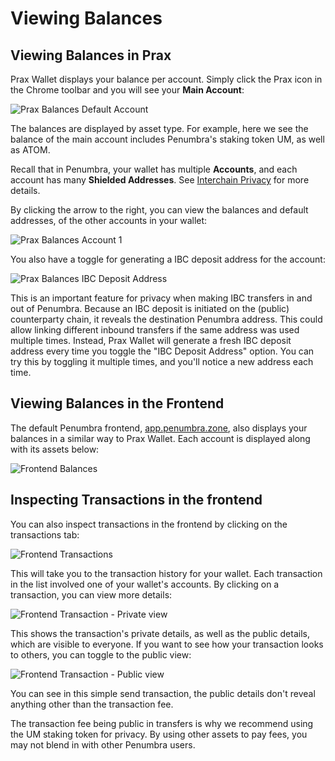
# Viewing Balances

## Viewing Balances in Prax

Prax Wallet displays your balance per account. Simply click the Prax icon in the Chrome toolbar and you will see your **Main Account**:

![Prax Balances Default Account](/images/prax-balances.png)

The balances are displayed by asset type. For example, here we see the balance of the main account includes Penumbra's staking token UM, as well as ATOM.

<Callout type="info" emoji="ℹ️">Recall that in Penumbra, your wallet has multiple **Accounts**, and each account has many **Shielded Addresses**. See [Interchain Privacy](/interchain-privacy) for more details.</Callout>

By clicking the arrow to the right, you can view the balances and default addresses, of the other accounts in your wallet:

![Prax Balances Account 1](/images/prax-balances-account1.png)

You also have a toggle for generating a IBC deposit address for the account:

![Prax Balances IBC Deposit Address](/images/prax-balances-account1-ibc.png)

This is an important feature for privacy when making IBC transfers in and out of Penumbra. Because an IBC deposit is initiated on the (public) counterparty chain, it reveals the destination Penumbra address. This could allow linking different inbound transfers if the same address was used multiple times. Instead, Prax Wallet will generate a fresh IBC deposit address every time you toggle the "IBC Deposit Address" option. You can try this by toggling it multiple times, and you'll notice a new address each time.

## Viewing Balances in the Frontend

The default Penumbra frontend, [app.penumbra.zone](https://app.penumbra.zone), also displays your balances in a similar way to Prax Wallet. Each account is displayed along with its assets below:

![Frontend Balances](/images/frontend-balances.png)

## Inspecting Transactions in the frontend

You can also inspect transactions in the frontend by clicking on the transactions tab:

![Frontend Transactions](/images/frontend-transactions.png)

This will take you to the transaction history for your wallet. Each transaction in the list involved one of your wallet's accounts. By clicking on a transaction, you can view more details:

![Frontend Transaction - Private view](/images/frontend-tx-private.png)

This shows the transaction's private details, as well as the public details, which are visible to everyone. If you want to see how your transaction looks to others, you can toggle to the public view:

![Frontend Transaction - Public view](/images/frontend-tx-public.png)

You can see in this simple send transaction, the public details don't reveal anything other than the transaction fee.

<Callout type="warning" emoji="ℹ️">The transaction fee being public in transfers is why we recommend using the UM staking token for privacy. By using other assets to pay fees, you may not blend in with other Penumbra users.</Callout>
